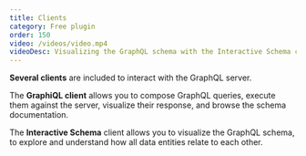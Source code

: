 ```yaml
---
title: Clients
category: Free plugin
order: 150
video: /videos/video.mp4
videoDesc: Visualizing the GraphQL schema with the Interactive Schema client.
---
```


**Several clients** are included to interact with the GraphQL server.

The **GraphiQL client** allows you to compose GraphQL queries, execute them against the server, visualize their response, and browse the schema documentation.

The **Interactive Schema** client allows you to visualize the GraphQL schema, to explore and understand how all data entities relate to each other.